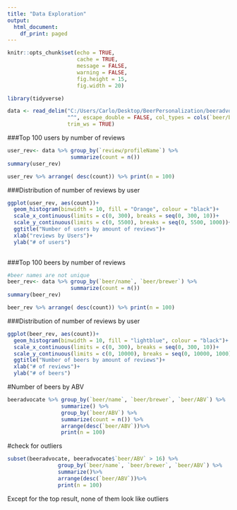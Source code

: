 ---
title: "Data Exploration"
output:
  html_document:
    df_print: paged
---

```{r setup, include=FALSE}
knitr::opts_chunk$set(echo = TRUE, 
                      cache = TRUE,
                      message = FALSE,
                      warning = FALSE,
                      fig.height = 15,
                      fig.width = 20)
```


```{r}
library(tidyverse)
```



```{r}
data <- read_delim("C:/Users/Carlo/Desktop/BeerPersonalization/beeradvocate.csv", 
                   "^", escape_double = FALSE, col_types = cols(`beer/brewer` = col_character()), 
                   trim_ws = TRUE)
```

###Top 100 users by number of reviews

```{r}
user_rev<- data %>% group_by(`review/profileName`) %>%
                    summarize(count = n())
summary(user_rev)
```

```{r}

user_rev %>% arrange( desc(count)) %>% print(n = 100)
```

###Distribution of number of reviews by user

```{r}
ggplot(user_rev, aes(count))+
  geom_histogram(binwidth = 10, fill = "Orange", colour = "black")+
  scale_x_continuous(limits = c(0, 300), breaks = seq(0, 300, 10))+
  scale_y_continuous(limits = c(0, 5500), breaks = seq(0, 5500, 1000))+
  ggtitle("Number of users by amount of reviews")+
  xlab("reviews by Users")+
  ylab("# of users")
  
```

###Top 100 beers by number of reviews

```{r}
#beer names are not unique
beer_rev<- data %>% group_by(`beer/name`, `beer/brewer`) %>%
                    summarize(count = n())
summary(beer_rev)
```

```{r}
beer_rev %>% arrange( desc(count)) %>% print(n = 100)
```

###Distribution of number of reviews by user

```{r}
ggplot(beer_rev, aes(count))+
  geom_histogram(binwidth = 10, fill = "lightblue", colour = "black")+
  scale_x_continuous(limits = c(0, 300), breaks = seq(0, 300, 10))+
  scale_y_continuous(limits = c(0, 10000), breaks = seq(0, 10000, 1000))+
  ggtitle("Number of beers by amount of reviews")+
  xlab("# of reviews")+
  ylab("# of beers")
```


#Number of beers by ABV

```{r}
beeradvocate %>% group_by(`beer/name`, `beer/brewer`, `beer/ABV`) %>%
                 summarize() %>%
                 group_by(`beer/ABV`) %>%
                 summarize(count = n()) %>%
                 arrange(desc(`beer/ABV`))%>% 
                 print(n = 100)
```


#check for outliers
```{r}
subset(beeradvocate, beeradvocate$`beer/ABV` > 16) %>%
                group_by(`beer/name`, `beer/brewer`, `beer/ABV`) %>%
                summarize()%>%
                arrange(desc(`beer/ABV`))%>% 
                print(n = 100)
```

Except for the top result, none of them look like outliers
